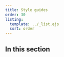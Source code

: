 ```yaml
---
title: Style guides
order: 30
listing:
  template: ../_list.ejs
  sort: order
---
```


## In this section
